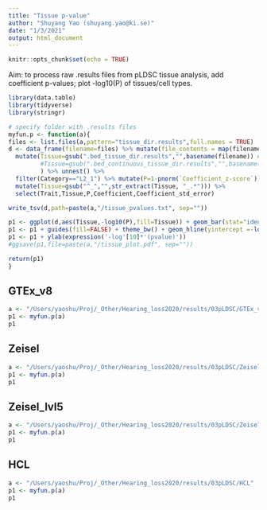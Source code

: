 ```yaml
---
title: "Tissue p-value"
author: "Shuyang Yao (shuyang.yao@ki.se)"
date: "1/3/2021"
output: html_document
---
```


```r
knitr::opts_chunk$set(echo = TRUE)
```

Aim: to process raw .results files from pLDSC tissue analysis, add coefficient p-values; plot -log10(P) of tissues/cell types.  
  
```r
library(data.table)
library(tidyverse)
library(stringr)

# specify folder with .results files
myfun.p <- function(a){
files <- list.files(a,pattern="tissue_dir.results",full.names = TRUE)
d <- data_frame(filename=files) %>% mutate(file_contents = map(filename,read_tsv)) %>%
  mutate(Tissue=gsub(".bed_tissue_dir.results","",basename(filename)) #,
  		 #Tissue=gsub(".bed_continuous_tissue_dir.results","",basename(filename))
  		 ) %>% unnest() %>%
  filter(Category=="L2_1") %>% mutate(P=1-pnorm(`Coefficient_z-score`)) %>% mutate(Trait=sub("_.*","",Tissue)) %>%
  mutate(Tissue=gsub("^_","",str_extract(Tissue, "_.*"))) %>%
  select(Trait,Tissue,P,Coefficient,Coefficient_std_error)

write_tsv(d,path=paste(a,"/tissue_pvalues.txt", sep=""))

p1 <- ggplot(d,aes(Tissue,-log10(P),fill=Tissue)) + geom_bar(stat="identity") + coord_flip() + facet_wrap(~Trait)
p1 <- p1 + guides(fill=FALSE) + theme_bw() + geom_hline(yintercept =-log10(0.05/nrow(d))) + xlab("")
p1 <- p1 + ylab(expression('-log'[10]*'(pvalue)'))
#ggsave(p1,file=paste(a,"/tissue_plot.pdf", sep=""))

return(p1)
}

```
  
## GTEx_v8  
```r
a <- "/Users/yaoshu/Proj/_Other/Hearing_loss2020/results/03pLDSC/GTEx_v8"
p1 <- myfun.p(a)
p1
```
  
## Zeisel  
```r
a <- "/Users/yaoshu/Proj/_Other/Hearing_loss2020/results/03pLDSC/Zeisel"
p1 <- myfun.p(a)
p1
```
  
## Zeisel_lvl5  
```r
a <- "/Users/yaoshu/Proj/_Other/Hearing_loss2020/results/03pLDSC/Zeisel_lvl5"
p1 <- myfun.p(a)
p1
```
  
## HCL  
```r
a <- "/Users/yaoshu/Proj/_Other/Hearing_loss2020/results/03pLDSC/HCL"
p1 <- myfun.p(a)
p1
```
  
  